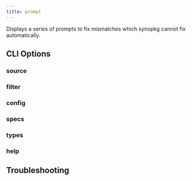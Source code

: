 ```yaml
---
title: prompt
---
```



Displays a series of prompts to fix mismatches which synopkg cannot fix automatically.

## CLI Options

### source

<SourceOption command="prompt" />

### filter

<FilterOption command="prompt" />

### config

<ConfigOption command="prompt" />

### specs

<SpecsOption command="prompt" />

### types

<TypesOption command="prompt" />

### help

<HelpOption command="prompt" />

## Troubleshooting

<LogLevelOption command="prompt" />
